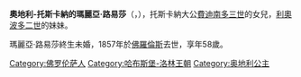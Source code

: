 {{Multiple issues|
{{Expand language|1=es|time=2021-01-03T03:46:29+00:00}}
{{Unreferenced|time=2021-01-03T03:46:29+00:00}}
}}
{{Infobox noble
| name        = 奧地利-托斯卡納的瑪麗亞·路易莎
| image       = Arciduchessa Maria Luigia d'Austria, princesa di Toscana.jpg
| birth_date  = {{birth date|1798|8|30|df=y}}
| birth_place = [[佛羅倫斯|佛羅倫斯]]
| death_date  = {{Death date and age|1857|6|15|1798|8|30|df=y}}
| death_place = 佛羅倫斯
| noble family= [[哈布斯堡-洛林皇朝|哈布斯堡-洛林皇朝]]
| father      = [[費迪南多三世_(托斯卡納)|托斯卡納大公費迪南多三世]]
| mother      = [[路易莎_(那不勒斯和西西里公主)|那不勒斯和西西里的路易莎]]
}}
'''奧地利-托斯卡納的瑪麗亞·路易莎'''（{{lang-de|Maria Luisa von Österreich-Toskana}}，{{bd|1798年|8月30日|1857年|6月15日}}），托斯卡納大公[[費迪南多三世_(托斯卡納)|費迪南多三世]]的女兒，[[利奧波多二世_(托斯卡納)|利奧波多二世]]的妹妹。

瑪麗亞·路易莎終生未婚，1857年於[[佛羅倫斯|佛羅倫斯]]去世，享年58歲。
{{stub}}

[[Category:佛罗伦萨人|Category:佛罗伦萨人]]
[[Category:哈布斯堡-洛林王朝|Category:哈布斯堡-洛林王朝]]
[[Category:奥地利公主|Category:奥地利公主]]